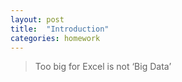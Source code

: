 ```yaml
---
layout: post
title:  "Introduction"
categories: homework
---
```


> Too big for Excel is not 'Big Data'

